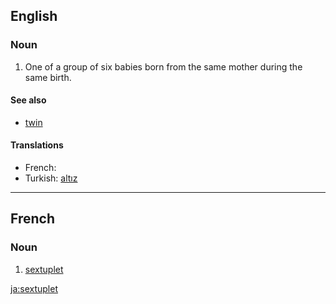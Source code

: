 {{wikipedia}}
==English==

===Noun===
{{en-noun}}

# One of a group of six babies born from the same mother during the same birth.

====See also====
* [[twin]]
{{coefficient}}

====Translations====
* French: {{t+|fr|sextuplé}}
* Turkish: [[altız]]

----

==French==

===Noun===
{{fr-noun|m}}

# [[#Noun|sextuplet]]

[[ja:sextuplet]]